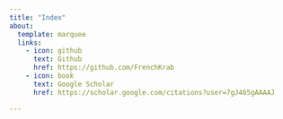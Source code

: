 ```yaml
---
title: "Index"
about:
  template: marquee
  links:
    - icon: github
      text: Github
      href: https://github.com/FrenchKrab
    - icon: book
      text: Google Scholar
      href: https://scholar.google.com/citations?user=7gJ465gAAAAJ

---
```

